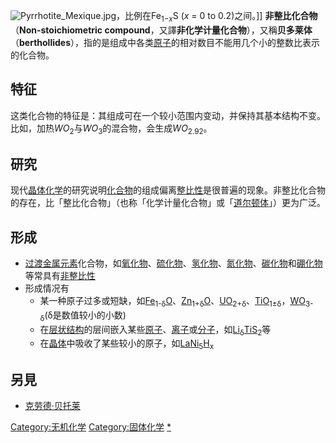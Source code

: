 [[File:Pyrrhotite_Mexique.jpg|thumb]]，比例在Fe<sub>1−''x''</sub>S (''x'' = 0 to 0.2)之间。]]
'''非整比化合物'''（'''Non-stoichiometric compound'''，又譯'''非化学计量化合物'''），又稱'''贝多莱体'''（'''berthollides'''），指的是组成中各类[[原子|原子]]的相对数目不能用几个小的整数比表示的化合物。

==特征==
这类化合物的特征是：其组成可在一个较小范围内变动，并保持其基本结构不变。比如，加热<math>WO_2</math>与<math>WO_3</math>的混合物，会生成<math>WO_{2.92}</math>。

==研究==
现代[[晶体化学|晶体化学]]的研究说明[[化合物|化合物]]的组成偏离[[整比性|整比性]]是很普遍的现象。非整比化合物的存在，比「整比化合物」（也称「化学计量化合物」或「[[道尔顿体|道尔顿体]]」）更为广泛。

==形成==
*[[过渡金属元素|过渡金属元素]]化合物，如[[氧化物|氧化物]]、[[硫化物|硫化物]]、[[氢化物|氢化物]]、[[氮化物|氮化物]]、[[碳化物|碳化物]]和[[硼化物|硼化物]]等常具有[[非整比性|非整比性]]
*形成情况有
**某一种原子过多或短缺，如[[鐵|Fe]]<sub>1-δ</sub>[[氧|O]]、[[鋅|Zn]]<sub>1+δ</sub>[[氧|O]]、[[鈾|U]][[氧|O]]<sub>2+δ</sub>、[[鈦|Ti]][[氧|O]]<sub>1±δ</sub>，[[鎢|W]][[氧|O]]<sub>3-δ</sub>(δ是数值较小的小数)
**在[[层状结构|层状结构]]的层间嵌入某些[[原子|原子]]、[[离子|离子]]或[[分子|分子]]，如[[鋰|Li]]<sub>δ</sub>[[鈦|Ti]][[硫|S]]<sub>2</sub>等
**在[[晶体|晶体]]中吸收了某些较小的原子，如[[鑭|La]][[鎳|Ni]]<sub>5</sub>[[氫|H]]<sub>x</sub>

==另見==
*[[克劳德·贝托莱|克劳德·贝托莱]]

{{Authority control}}
[[Category:无机化学|Category:无机化学]]
[[Category:固体化学|Category:固体化学]]
[[Category:非整比化合物|*]]